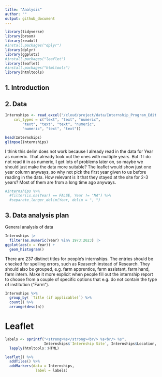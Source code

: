 ```yaml
---
title: "Analysis"
author: ""
output: github_document
---
```


```r
library(tidyverse)
library(broom)
library(readxl)
#install.packages("dplyr")
library(dplyr)
library(ggplot2)
#install.packages("leaflet")
library(leaflet)
#install.packages("htmltools")
library(htmltools)
```

## 1. Introduction



## 2. Data

```r
Internships <- read_excel("/cloud/project/data/Internship_Program_Edit.xlsx", 
    col_types = c("text", "text", "numeric", 
        "text", "text", "text", "numeric", 
        "numeric", "text", "text"))

head(Internships)
glimpse(Internships)
```


I think this delim does not work because I already read in the data for Year as numeric. That already took out the ones with multiple years. But if I do not read it in as numeric, I get lots of problems later on, so maybe we should just make the data more suitable? The leaflet would show just one year column anyways, so why not pick the first year given to us before reading in the data. How relevant is it that they stayed at the site for 2-3 years? Most of them are from a long time ago anyways. 
```r
#Internships %>%
  #filter(is.na(Year) == FALSE, Year != "NA") %>%
  #separate_longer_delim(Year, delim = ", ")
```



## 3. Data analysis plan

General analysis of data

```r
Internships |>
  filter(as.numeric(Year) %in% 1973:2023) |>
ggplot(aes(x = Year)) +
  geom_histogram()
```

There are 237 distinct titles for people's internships. The entries should be checked for spelling errors, such as Reaserch instead of Research. They should also be grouped, e.g. farm apprentice, farm assistant, farm hand, farm intern. Make it more explicit when people fill out the internship report to choose from a couple of specific options that e.g. do not contain the type of institution ("Farm"). 
```r
Internships %>%
  group_by( `Title (if applicable)`) %>%
  count() %>%
  arrange(desc(n))
```



# Leaflet

```r

labels <- sprintf("<strong>%s</strong><br/> %s<br/> %s", 
                  Internships$`Internship Site`, Internships$Location, Internships$Year) |>
  lapply(htmltools::HTML)
```


``` r
leaflet() %>%
  addTiles() %>%
  addMarkers(data = Internships,
              label = labels) 
```

